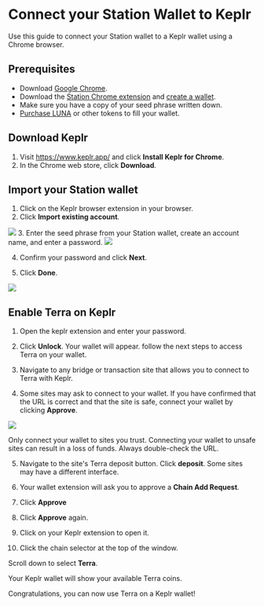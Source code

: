 
# Connect your Station Wallet to Keplr

Use this guide to connect your Station wallet to a Keplr wallet using a Chrome browser.

## Prerequisites

- Download [Google Chrome](https://www.google.com/chrome/).
- Download the [Station Chrome extension](Download/station-extension.mdx) and [create a wallet](Download/station-extension.mdx#create-a-wallet).
- Make sure you have a copy of your seed phrase written down.
- [Purchase LUNA](Download/station-extension.mdx#buy-tokens-from-an-exchange) or other tokens to fill your wallet.

## Download Keplr

1. Visit https://www.keplr.app/ and click **Install Keplr for Chrome**.
2. In the Chrome web store, click **Download**.

## Import your Station wallet

1. Click on the Keplr browser extension in your browser.
2. Click **Import existing account**.

<img className="readme-img-lg" src="/img/screens/keplr/import.png" />
3. Enter the seed phrase from your Station wallet, create an account name, and enter
a password.

<img className="readme-img-lg" src="/img/screens/keplr/input.png" />

4. Confirm your password and click **Next**.

5. Click **Done**.

<img className="readme-img-lg" src="/img/screens/keplr/done.png" />

## Enable Terra on Keplr

1. Open the keplr extension and enter your password.

2. Click **Unlock**. Your wallet will appear. follow the next steps to access Terra on your wallet.

3. Navigate to any bridge or transaction site that allows you to connect to Terra with Keplr.

4. Some sites may ask to connect to your wallet. If you have confirmed that the URL is correct and that the site is safe, connect your wallet by clicking **Approve**.

<img className="readme-img-md" src="/img/screens/keplr/connect.png" />

<Admonition type="caution" icon="☢️">

Only connect your wallet to sites you trust. Connecting your wallet to unsafe sites can result in a loss of funds. Always double-check the URL.

</Admonition>

5. Navigate to the site's Terra deposit button. Click **deposit**. Some sites may have a different interface.

6. Your wallet extension will ask you to approve a **Chain Add Request**.

7. Click **Approve**

8. Click **Approve** again.

9. Click on your Keplr extension to open it.

10. Click the chain selector at the top of the window.

Scroll down to select **Terra**.

Your Keplr wallet will show your available Terra coins.

Congratulations, you can now use Terra on a Keplr wallet!
